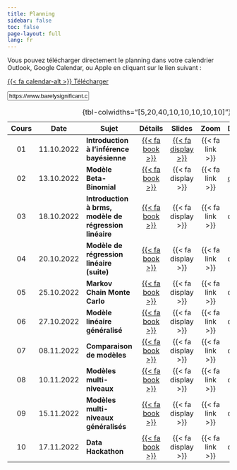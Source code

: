```yaml
---
title: Planning
sidebar: false
toc: false
page-layout: full
lang: fr
---
```


::: {.callout-tip}

Vous pouvez télécharger directement le planning dans votre calendrier Outlook, Google Calendar, ou Apple en cliquant sur le lien suivant :

::: {.grid}

::: {.g-col-12 .g-col-md-2}
<p class="download-btn"><a class="btn btn-danger btn-sm" href="./files/planning.ics" role="button">{{< fa calendar-alt >}} Télécharger </a></p>
:::

::: {.g-col-12 .g-col-md-10}
<p><input class="form-control" type="text" value="https://www.barelysignificant.com/IMSB2022/files/planning.ics" onclick="this.select()" readonly></p>
:::

:::

:::

| Cours | Date | Sujet | Détails | Slides | Zoom | Données | Rethinking |
|:-----:|------|-------|:----------:|:-------:|:------:|:-------:|:----:|
| 01 | 11.10.2022 | **Introduction à l'inférence bayésienne** | [{{< fa book >}}](./content/cours01.qmd) | [{{< fa display >}}](./slides/html/cours01.html) | {{< fa link >}} | - | 1-2 |
| 02 | 13.10.2022 | **Modèle Beta-Binomial** | [{{< fa book >}}](./content/cours02.qmd) | {{< fa display >}} | {{< fa link >}} | [{{< fa database >}}](./data/experiment_TP2_1.csv) | 3 |
| 03 | 18.10.2022 | **Introduction à brms, modèle de régression linéaire** | [{{< fa book >}}](./content/cours03.qmd) | {{< fa display >}} | {{< fa link >}} | {{< fa database >}} | 4 |
| 04 | 20.10.2022 | **Modèle de régression linéaire (suite)** | [{{< fa book >}}](./content/cours04.qmd) | {{< fa display >}} | {{< fa link >}} | {{< fa database >}} | 5-6 |
| 05 | 25.10.2022 | **Markov Chain Monte Carlo** | [{{< fa book >}}](./content/cours05.qmd) | {{< fa display >}} | {{< fa link >}} | {{< fa database >}} | 9 |
| 06 | 27.10.2022 | **Modèle linéaire généralisé** | [{{< fa book >}}](./content/cours06.qmd) | {{< fa display >}} | {{< fa link >}} | {{< fa database >}} | 10-11 |
| 07 | 08.11.2022 | **Comparaison de modèles** | [{{< fa book >}}](./content/cours07.qmd) | {{< fa display >}} | {{< fa link >}} | {{< fa database >}} | 7 |
| 08 | 10.11.2022 | **Modèles multi-niveaux** | [{{< fa book >}}](./content/cours08.qmd) | {{< fa display >}} | {{< fa link >}} | {{< fa database >}} | 13 |
| 09 | 15.11.2022 | **Modèles multi-niveaux généralisés** | [{{< fa book >}}](./content/cours09.qmd) | {{< fa display >}} | {{< fa link >}} | {{< fa database >}} | 14-16 |
| 10 | 17.11.2022 | **Data Hackathon** | [{{< fa book >}}](./content/cours10.qmd) | {{< fa display >}} | {{< fa link >}} | {{< fa database >}} | - |

: {tbl-colwidths="\[5,20,40,10,10,10,10,10\]"}
